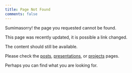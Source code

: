 ```yaml
---
title: Page Not Found
comments: false
---
```


Sumimasorry! the  page you requested cannot be found. 

This page was recently updated, it is possible a link changed. 

The content should still be available. 

Please check the [posts](./posts.qmd), [presentations](./presentations.qmd), or [projects](./projects.qmd) pages.

Perhaps you can find what you are looking for.